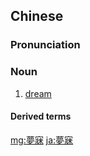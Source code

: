 {{also|梦寐}}
==Chinese==
{{zh-forms|s=梦寐}}

===Pronunciation===
{{zh-pron
|m=mèngmèi
|c=mung6 mei6
|cat=n
}}

===Noun===
{{zh-noun}}

# {{lb|zh|literary}} [[dream]]

====Derived terms====
{{zh-der|夢寐以求}}

[[mg:夢寐]]
[[ja:夢寐]]